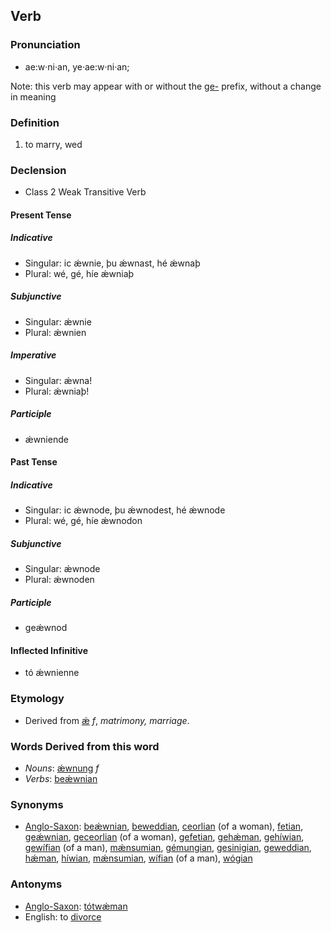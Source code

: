 {{rfc}}
==Verb==

===Pronunciation===
*ae:w·ni·an, ye·ae:w·ni·an; 

Note: this verb may appear with or without the [[ge-]] prefix, without a change in meaning

===Definition===
# to marry, wed

===Declension===
*Class 2 Weak Transitive Verb

====Present Tense====

=====Indicative=====
*Singular: ic ǽwnie, þu ǽwnast, hé ǽwnaþ
*Plural: wé, gé, híe ǽwniaþ

=====Subjunctive=====
*Singular: ǽwnie
*Plural: ǽwnien

=====Imperative=====
*Singular: ǽwna!
*Plural: ǽwniaþ!

=====Participle=====
*ǽwniende

====Past Tense====

=====Indicative=====
*Singular: ic ǽwnode, þu ǽwnodest, hé ǽwnode
*Plural: wé, gé, híe ǽwnodon

=====Subjunctive=====
*Singular: ǽwnode
*Plural: ǽwnoden

=====Participle=====
*geǽwnod

====Inflected Infinitive====
*tó ǽwnienne

===Etymology===
*Derived from [[ǽ]] ''f'', ''matrimony, marriage''.

===Words Derived from this word===
*''Nouns'': [[ǽwnung]] ''f''
*''Verbs'': [[beǽwnian]]

===Synonyms===
*[[Anglo-Saxon]]: [[beǽwnian]], [[beweddian]], [[ceorlian]] (of a woman), [[fetian]], [[geǽwnian]], [[geceorlian]] (of a woman), [[gefetian]], [[gehǽman]], [[gehíwian]], [[gewífian]] (of a man), [[mǽnsumian]], [[gémungian]], [[gesinigian]], [[geweddian]], [[hǽman]], [[híwian]], [[mǽnsumian]], [[wífian]] (of a man), [[wógian]]

===Antonyms===
*[[Anglo-Saxon]]: [[tótwǽman]]
*English: to [[divorce]]